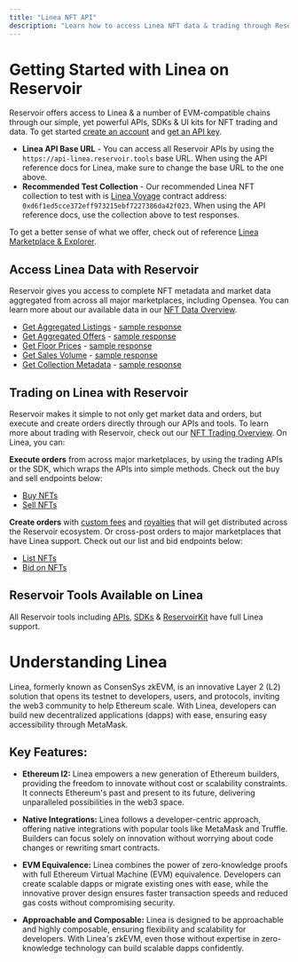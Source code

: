 ```yaml
---
title: "Linea NFT API"
description: "Learn how to access Linea NFT data & trading through Reservoir's developer tools"
---
```


# Getting Started with Linea on Reservoir

Reservoir offers access to Linea & a number of EVM-compatible chains through our simple, yet powerful APIs, SDKs & UI kits for NFT trading and data. To get started [create an account](https://dashboard.reservoir.tools/) and [get an API key](/reference/dashboard-sign-up).

* **Linea API Base URL** - You can access all Reservoir APIs by using the `https://api-linea.reservoir.tools` base URL. When using the API reference docs for Linea, make sure to change the base URL to the one above.
* **Recommended Test Collection** - Our recommended Linea NFT collection to test with is [Linea Voyage](https://lineascan.build/address/0x0872ec4426103482a50f26ffc32acefcec61b3c9) contract address: `0xd6f1ed5cce372eff973215ebf7227386da42f023`. When using the API reference docs, use the collection above to test responses.

To get a better sense of what we offer, check out of reference [Linea Marketplace & Explorer](https://explorer.reservoir.tools/linea).

## Access Linea Data with Reservoir

Reservoir gives you access to complete NFT metadata and market data aggregated from across all major marketplaces, including Opensea. You can learn more about our available data in our [NFT Data Overview](/reference/nft-data-overview).

* [Get Aggregated Listings](/reference/getordersasksv5) - [sample response](https://api-linea.reservoir.tools/orders/asks/v5)
* [Get Aggregated Offers](/reference/getordersbidsv6) - [sample response](https://api-linea.reservoir.tools/orders/bids/v6)
* [Get Floor Prices](/reference/getcollectionsv7) - [sample response](https://api-linea.reservoir.tools/collections/v7?id=0xd6f1ed5cce372eff973215ebf7227386da42f023)
* [Get Sales Volume](/reference/getcollectionsdailyvolumesv1) - [sample response](https://api-linea.reservoir.tools/collections/daily-volumes/v1?id=0xd6f1ed5cce372eff973215ebf7227386da42f023)
* [Get Collection Metadata](/reference/gettokensv6) - [sample response](https://api-linea.reservoir.tools/tokens/v6?collection=0xd6f1ed5cce372eff973215ebf7227386da42f023)

## Trading on Linea with Reservoir

Reservoir makes it simple to not only get market data and orders, but execute and create orders directly through our APIs and tools. To learn more about trading with Reservoir, check out our [NFT Trading Overview](/reference/creating-and-filling-orders). On Linea, you can:

**Execute orders** from across major marketplaces, by using the trading APIs or the SDK, which wraps the APIs into simple methods. Check out the buy and sell endpoints below:

* [Buy NFTs](/reference/postexecutebuyv7)
* [Sell NFTs](/reference/postexecutesellv7)

**Create orders** with [custom fees](/docs/custom-fees) and [royalties](/docs/royalties) that will get distributed across the Reservoir ecosystem. Or cross-post orders to major marketplaces that have Linea support. Check out our list and bid endpoints below:

* [List NFTs](/reference/postexecutelistv5)
* [Bid on NFTs](/reference/postexecutebidv5)

## Reservoir Tools Available on Linea

All Reservoir tools including [APIs](/reference/overview), [SDKs](/reference/reservoir-sdk-jstsnode) & [ReservoirKit](/reference/reservoirkit) have full Linea support.

# Understanding Linea

Linea, formerly known as ConsenSys zkEVM, is an innovative Layer 2 (L2) solution that opens its testnet to developers, users, and protocols, inviting the web3 community to help Ethereum scale. With Linea, developers can build new decentralized applications (dapps) with ease, ensuring easy accessibility through MetaMask.

## Key Features:

* **Ethereum l2:** Linea empowers a new generation of Ethereum builders, providing the freedom to innovate without cost or scalability constraints. It connects Ethereum's past and present to its future, delivering unparalleled possibilities in the web3 space.

* **Native Integrations:** Linea follows a developer-centric approach, offering native integrations with popular tools like MetaMask and Truffle. Builders can focus solely on innovation without worrying about code changes or rewriting smart contracts.

* **EVM Equivalence:** Linea combines the power of zero-knowledge proofs with full Ethereum Virtual Machine (EVM) equivalence. Developers can create scalable dapps or migrate existing ones with ease, while the innovative prover design ensures faster transaction speeds and reduced gas costs without compromising security.

* **Approachable and Composable:** Linea is designed to be approachable and highly composable, ensuring flexibility and scalability for developers. With Linea's zkEVM, even those without expertise in zero-knowledge technology can build scalable dapps confidently.

